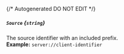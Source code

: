 {/* Autogenerated DO NOT EDIT  */}
##### `Source` *{`string`}*
The source identifier with an included prefix.
<br/>
**Example:** `server://client-identifier`


